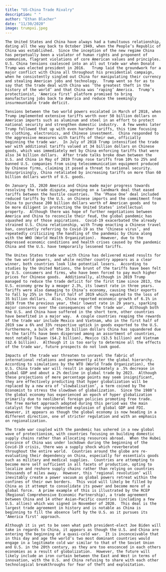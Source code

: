 ```yaml
---
title: "US-China Trade Rivalry"
description: " "
author: "Ethan Blacher"
date: "11/30/2020"
image: trumpxi.jpeg
---
```


```         
The United States and China have always had a tumultuous relationship, dating all the way back to October 1949, when the People’s Republic of China was established.  Since the inception of the new regime China has perpetually been a violator of human rights and proponent of communism, flagrant violations of core American values and principles.  U.S. China tensions coalesced into an all out trade war when Donald Trump was elected president in 2016.   Trump laid the groundwork for a major conflict with China all throughout his presidential campaign, when he consistently singled out China for manipulating their currency and stealing American jobs and technology.  Trump went so for as to say that the trade deal with China was ‘the greatest theft in the history of the world’ and that China was ‘raping’ America.  Trump’s protectionist, 'America first’ platform promised to bring manufacturing jobs back to America and reduce the seemingly insurmountable trade deficit.

Tensions between the two world powers escalated in March of 2018, when Trump implemented extensive tariffs worth over 50 billion dollars on American imports such as aluminum and steel in an effort to protect national security and strengthen domestic industry.  A few weeks later Trump followed that up with even harsher tariffs, this time focusing on clothing, electronics, and Chinese investment.  China responded to the aggressive measures with tariffs of their own, officially beginning the trade war.  In July of 2018 Trump intensified the trade war with additional tariffs valued at 34 billion dollars on Chinese goods, which was immediately met by China enforcing tariffs that were also 34 billion dollars.  After trade talks broke down between the U.S. and China in May of 2019 Trump rose tariffs from 10% to 25% and banned U.S. companies from using telecommunication equipment produced by Chinese firms, claiming it posed a threat to national security.  Unsurprisingly, China retaliated by increasing tariffs on more than 60 billion dollars worth of U.S. goods.  

On January 15, 2020 America and China made major progress towards resolving the trade dispute, agreeing on a landmark deal that eased tariffs between the hostile countries.  The ‘Phase One’ deal included reduced tariffs by the U.S. on Chinese imports and the commitment from China to purchase 200 billion dollars worth of American goods and to be more diligent in protecting the United States’ intellectual property.  Although there was hope of further negotiations between America and China to reconcile their feud, the global pandemic has squashed any of those aspirations.  Covid-19 exacerbated the already strained U.S. China relationship, with Trump enacting a Chinese travel ban, constantly referring to Covid-19 as the ‘Chinese virus’, and repeatedly criticizing the handling of the pandemic by China along with the WHO (World Health Organization).  However, due to the depressed economic conditions and health crises caused by the pandemic China and the U.S. have temporarily lessened tariffs.

The Unites States trade war with China has delivered mixed results for the two world powers, and while neither country appears as a clear winner, both countries look like potential losers.  According to studies by the United Nations, the brunt of the tariffs have been felt by U.S. consumers and firms, who have been forced to pay much higher prices for Chinese goods.  Additionally, although in 2019 Trump managed to reduce the trade deficit for the first time since 2013, the U.S. economy grew by a meager 2.3%, its lowest rate in three years.  Tariffs were also damaging to China’s economy, causing their exports to fall by 25% in the first half of 2019 which equated to the loss of 35 billion dollars.  Also, China reported economic growth of 6.1% in 2019 from the previous year, their lowest rate in 29 years, sparking major concerns over the consequences of the trade war.  Although both the U.S. and China have suffered in the short term, other countries have benefited in a major way.  A couple countries reaping the rewards of the trade war include Mexico and Vietnam, who in the first half of 2019 saw a 6% and 33% respective uptick in goods exported to the U.S.  Furthermore, a bulk of the 35 billion dollars China has squandered due to the tariffs have been dispersed among an assortment of countries, most notably Taiwan ($4.2 billion), Mexico ($3.5 billion) and Vietnam ($2.6 billion).  Although it is too early to determine all the effects of the trade war, future prospects do not look good. 

Impacts of the trade war threaten to unravel the fabric of international relations and permanently alter the global hierarchy.  According to simulations by the WTO (World Trade Organization), the U.S. China trade war will result in approximately a .5% decrease in global GDP and about a 2% decline in global trade by 2023.  Although these projections of mere percentage points may seem insignificant, they are effectively predicting that hyper globalization will be replaced by a new era of ‘slowbalisation’, a term coined by The Economist to stress the slowdown of globalization.  Since the 1980’s the global economy has experienced an epoch of hyper globalization primarily due to neoliberal foreign policies promoting free trade.  The free market approach adopted during this period was the main catalyst for the unprecedented explosion of global GDP and FDI.  However, it appears as though the global economy is now heading in a different direction, one of stricter regulation and with an emphasis on regionalization. 

The trade war coupled with the pandemic has ushered in a new global wave of protectionism, with countries focusing on building domestic supply chains rather than allocating resources abroad.  When the Hubei province of China was under lockdown during the beginning of the Covid-19 crisis, there was a supply shock which reverberated throughout the entire world.  Countries around the globe are re-evaluating their dependency on China, especially for essentials goods such as military and medical supplies.  Countries are attempting to become more self sufficient in all facets of production, opting to localize and reshore supply chains rather than relying on countries thousands of miles away.  However, this ‘regional revolution’ will inevitably create a power vacuum as global powers retreat within the confines of their own borders.  This void will likely be filled by China as it attempt to consolidate its power and become more of a global force.  A prime example of this is illustrated by the RCEP (Regional Comprehensive Economic Partnership), a trade agreement between China and 14 other Asian-Pacific countries (including a few U.S. allies) which was signed in November of 2020.  This deal is the largest trade agreement in history and is notable as China is beginning to fill the absence left by the U.S. as it pursues its ‘America first’ approach.

Although it is yet to be seen what path president-elect Joe Biden will take in regards to China, it appears as though the U.S. and China are entering the beginning of a quasi-cold war.  It is inconceivable that in this day and age the world’s two most dominant countries would engage in a legitimate cold war similar to that of the Soviet Union and U.S. in the 20th century, as they are too ensconced in each others economies as a result of globalization.  However, the future will likely include an iron curtain between the East and West in terms of innovation, with the U.S. and China refusing to share with each other technological breakthroughs for fear of theft and exploitation.
```
